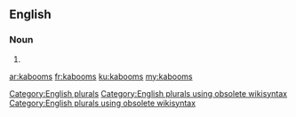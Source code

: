 ==English==

===Noun===
{{head|en}}

# {{plural of|kaboom}}

[[Category:English plurals]][[Category:English plurals using obsolete wikisyntax]][[Category:English plurals using obsolete wikisyntax]]

[[ar:kabooms]]
[[fr:kabooms]]
[[ku:kabooms]]
[[my:kabooms]]